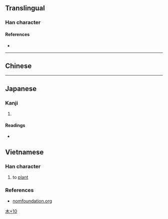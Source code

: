 {{character info/new}}
==Translingual==

===Han character===
{{Han char|rn=75|rad=木|as=10|sn=14|four=|canj=DYTU,XDYTU|ids=⿰木竜}}

====References====
* {{Han ref|kx=0546.251|hdz=21268.101|uh=69DE|ud=27102}}

----

==Chinese==
{{zh-see|櫳|v}}

----

==Japanese==

===Kanji===
{{ja-kanji|grade=|rs=木10|kyu=櫳}}

# {{defn|lang=ja|sort=木10}}

====Readings====
* {{ja-readings|goon=る|kanon=ろう|kun=おり-<をり-}}

[[Category:Japanese-only CJKV Characters|木+10]]
==Vietnamese==

===Han character===
{{vi-hantu|trồng|rs=木10}}

# to [[plant]]
===References===
* [http://www.nomfoundation.org/common/nom_details.php?codepoint=69de&img=1&uiLang=en nomfoundation.org]